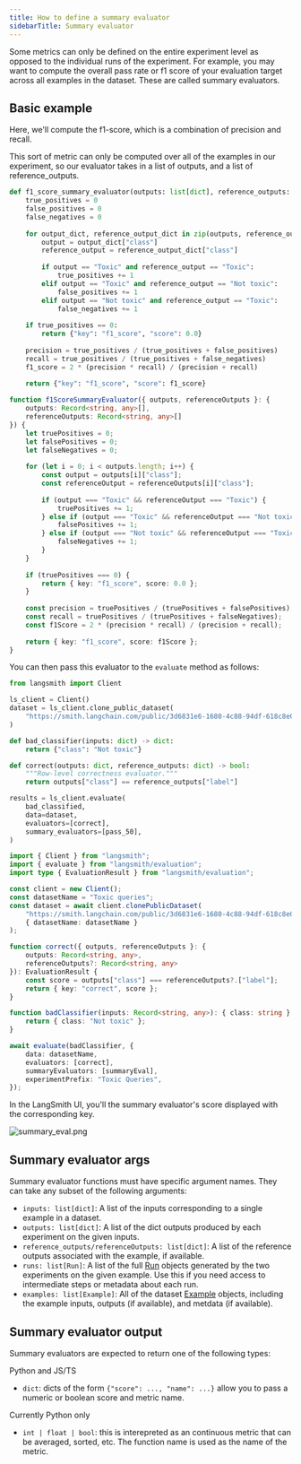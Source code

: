 ```yaml
---
title: How to define a summary evaluator
sidebarTitle: Summary evaluator
---
```


Some metrics can only be defined on the entire experiment level as opposed to the individual runs of the experiment. For example, you may want to compute the overall pass rate or f1 score of your evaluation target across all examples in the dataset. These are called summary evaluators.

## Basic example

Here, we'll compute the f1-score, which is a combination of precision and recall.

This sort of metric can only be computed over all of the examples in our experiment, so our evaluator takes in a list of outputs, and a list of reference_outputs.

<CodeGroup>

```python Python
def f1_score_summary_evaluator(outputs: list[dict], reference_outputs: list[dict]) -> dict:
    true_positives = 0
    false_positives = 0
    false_negatives = 0
    
    for output_dict, reference_output_dict in zip(outputs, reference_outputs):
        output = output_dict["class"]
        reference_output = reference_output_dict["class"]
        
        if output == "Toxic" and reference_output == "Toxic":
            true_positives += 1
        elif output == "Toxic" and reference_output == "Not toxic":
            false_positives += 1
        elif output == "Not toxic" and reference_output == "Toxic":
            false_negatives += 1
    
    if true_positives == 0:
        return {"key": "f1_score", "score": 0.0}
    
    precision = true_positives / (true_positives + false_positives)
    recall = true_positives / (true_positives + false_negatives)
    f1_score = 2 * (precision * recall) / (precision + recall)
    
    return {"key": "f1_score", "score": f1_score}
```

```typescript TypeScript
function f1ScoreSummaryEvaluator({ outputs, referenceOutputs }: { 
    outputs: Record<string, any>[], 
    referenceOutputs: Record<string, any>[] 
}) {
    let truePositives = 0;
    let falsePositives = 0;
    let falseNegatives = 0;
    
    for (let i = 0; i < outputs.length; i++) {
        const output = outputs[i]["class"];
        const referenceOutput = referenceOutputs[i]["class"];
        
        if (output === "Toxic" && referenceOutput === "Toxic") {
            truePositives += 1;
        } else if (output === "Toxic" && referenceOutput === "Not toxic") {
            falsePositives += 1;
        } else if (output === "Not toxic" && referenceOutput === "Toxic") {
            falseNegatives += 1;
        }
    }
    
    if (truePositives === 0) {
        return { key: "f1_score", score: 0.0 };
    }
    
    const precision = truePositives / (truePositives + falsePositives);
    const recall = truePositives / (truePositives + falseNegatives);
    const f1Score = 2 * (precision * recall) / (precision + recall);
    
    return { key: "f1_score", score: f1Score };
}
```

</CodeGroup>

You can then pass this evaluator to the `evaluate` method as follows:

<CodeGroup>

```python Python
from langsmith import Client

ls_client = Client()
dataset = ls_client.clone_public_dataset(
    "https://smith.langchain.com/public/3d6831e6-1680-4c88-94df-618c8e01fc55/d"
)

def bad_classifier(inputs: dict) -> dict:
    return {"class": "Not toxic"}

def correct(outputs: dict, reference_outputs: dict) -> bool:
    """Row-level correctness evaluator."""
    return outputs["class"] == reference_outputs["label"]

results = ls_client.evaluate(
    bad_classified,
    data=dataset,
    evaluators=[correct],
    summary_evaluators=[pass_50],
)
```

```typescript TypeScript
import { Client } from "langsmith";
import { evaluate } from "langsmith/evaluation";
import type { EvaluationResult } from "langsmith/evaluation";

const client = new Client();
const datasetName = "Toxic queries";
const dataset = await client.clonePublicDataset(
    "https://smith.langchain.com/public/3d6831e6-1680-4c88-94df-618c8e01fc55/d",
    { datasetName: datasetName }
);

function correct({ outputs, referenceOutputs }: { 
    outputs: Record<string, any>, 
    referenceOutputs?: Record<string, any> 
}): EvaluationResult {
    const score = outputs["class"] === referenceOutputs?.["label"];
    return { key: "correct", score };
}

function badClassifier(inputs: Record<string, any>): { class: string } {
    return { class: "Not toxic" };
}

await evaluate(badClassifier, {
    data: datasetName,
    evaluators: [correct],
    summaryEvaluators: [summaryEval],
    experimentPrefix: "Toxic Queries",
});
```

</CodeGroup>

In the LangSmith UI, you'll the summary evaluator's score displayed with the corresponding key.

![summary_eval.png](/langsmith/images/summary-eval.png)

## Summary evaluator args

Summary evaluator functions must have specific argument names. They can take any subset of the following arguments:

* `inputs: list[dict]`: A list of the inputs corresponding to a single example in a dataset.
* `outputs: list[dict]`: A list of the dict outputs produced by each experiment on the given inputs.
* `reference_outputs/referenceOutputs: list[dict]`: A list of the reference outputs associated with the example, if available.
* `runs: list[Run]`: A list of the full [Run](/langsmith/run-data-format) objects generated by the two experiments on the given example. Use this if you need access to intermediate steps or metadata about each run.
* `examples: list[Example]`: All of the dataset [Example](/langsmith/example-data-format) objects, including the example inputs, outputs (if available), and metdata (if available).

## Summary evaluator output

Summary evaluators are expected to return one of the following types:

Python and JS/TS

* `dict`: dicts of the form `{"score": ..., "name": ...}` allow you to pass a numeric or boolean score and metric name.

Currently Python only

* `int | float | bool`: this is interepreted as an continuous metric that can be averaged, sorted, etc. The function name is used as the name of the metric.
